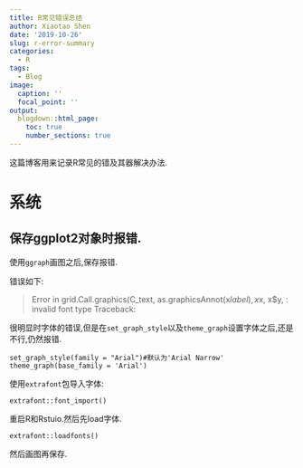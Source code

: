 ```yaml
---
title: R常见错误总结
author: Xiaotao Shen
date: '2019-10-26'
slug: r-error-summary
categories:
  - R
tags:
  - Blog
image:
  caption: ''
  focal_point: ''
output:
  blogdown::html_page:
    toc: true
    number_sections: true
---
```


这篇博客用来记录R常见的错及其器解决办法.

# 系统

## 保存ggplot2对象时报错.

使用`ggraph`画图之后,保存报错.

错误如下:

> Error in grid.Call.graphics(C_text, as.graphicsAnnot(x$label), x$x, x$y, : invalid font type Traceback:

很明显时字体的错误,但是在`set_graph_style`以及`theme_graph`设置字体之后,还是不行,仍然报错.

```
set_graph_style(family = "Arial")#默认为'Arial Narrow'
theme_graph(base_family = 'Arial')
```

使用`extrafont`包导入字体:

```
extrafont::font_import()
```

重启R和Rstuio.然后先load字体.

```
extrafont::loadfonts()
```

然后画图再保存.